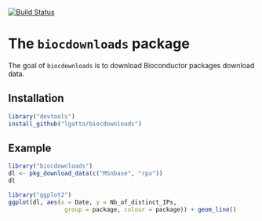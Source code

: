 [![Build Status](https://travis-ci.org/lgatto/biocdownloads.svg?branch=master)](https://travis-ci.org/lgatto/biocdownloads)

# The `biocdownloads` package

The goal of `biocdownloads` is to download Bioconductor packages
download data.

## Installation

```r
library("devtools")
install_github("lgatto/biocdownloads")
```

## Example

```r
library("biocdownloads")
dl <- pkg_download_data(c("MSnbase", "rpx"))
dl
```

```r
library("ggplot2")
ggplot(dl, aes(x = Date, y = Nb_of_distinct_IPs,
                group = package, colour = package)) + geom_line()

```
